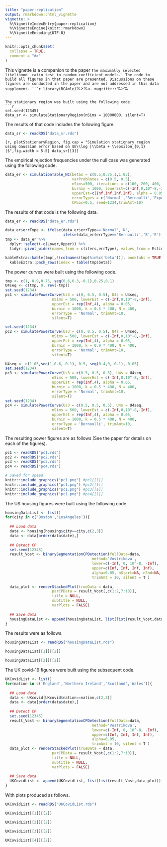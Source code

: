 ```yaml
---
title: "paper-replication"
output: rmarkdown::html_vignette
vignette: >
  %\VignetteIndexEntry{paper-replication}
  %\VignetteEngine{knitr::rmarkdown}
  %\VignetteEncoding{UTF-8}
---
```


```r
knitr::opts_chunk$set(
  collapse = TRUE,
  comment = "#>"
)
```


This vignette is a companion to the paper `The maximally selected likelihood 
ratio test in random coefficient models.' The code to build all figures in that
paper are presented. Discussions on these figures are conducted in the paper and
are not addressed in this data supplement.
```r
library(RCAmle)
`%>%` <- magrittr::`%>%`
```

The stationary region was built using the following code.
```r
set.seed(12345)
data_sr <- simulateStationaryRegion(nSims = 10000000, silent=T)
```

The results of that code includes the following figure.
```r
data_sr <- readRDS("data_sr.rds")
```

```{r, plotStationaryRegion, fig.cap = "Simulation stationary region using Gaussian error based on $E\\log |\\beta + \\epsilon_{0,1} |$",fig.width = 5.5}
data_sr[[3]]
```

The empirical rejection frequencies under the null case was generated using the following code.
```r
data_er <- simulationTable_NC(betas = c(0.5,0.75,1,1.05), 
                              varProbRates = c(0.5, 0.5),
                              nSims=500, iterations = c(100, 200, 400, 800), 
                              burnin = 1000, lowerEst=c(-Inf,0,10^-8,-Inf), 
                              upperEst=c(Inf,Inf,Inf,Inf), alpha = 0.05,
                              errorTypes = c('Normal','Bernoulli','Exponential'),
                              CPLoc=0.5, seed=1234,trimAmt=10)
```

The results of that code is the following data.
```r
data_er <- readRDS("data_er.rds")
```

```r
data_er$errType <- ifelse(data_er$errType=='Normal','N',
                          ifelse(data_er$errType=='Bernoulli','B','E'))
tmp <- data_er %>%
  dplyr::select(-c(Lower,Upper)) %>%
  tidyr::pivot_wider(names_from = c(iters,errType), values_from = Estim)

kableExtra::kable(tmp[,!(colnames(tmp)%in%c('beta'))], booktabs = TRUE) %>%
  kableExtra::pack_rows(index = table(tmp$beta))
```

The power curves were built using the following code.
```r
tmp <- c(1, 0.9,0.75, seq(0.6,0.3,-0.1),0.25,0.1)
U4seq <- c(tmp, 0, rev(-tmp))
set.seed(1234)
pc1 <- simulatePowerCurve(Us3 = c(0, 0.5, 0.5), U4s = U4seq,
                     nSims = 500, lowerEst = c(-Inf,0,10^-8,-Inf), 
                     upperEst = rep(Inf,4), alpha = 0.05,
                     burnin = 1000, k = 0.5 * 400, N = 400, 
                     errorType = 'Normal', trimAmt=10,
                     silent=T)

set.seed(1234)
pc2 <- simulatePowerCurve(Us3 = c(0, 0.5, 0.5), U4s = U4seq,
                     nSims = 500, lowerEst = c(-Inf,0,10^-8,-Inf), 
                     upperEst = rep(Inf,4), alpha = 0.05,
                     burnin = 1000, k = 0.9 * 400, N = 400, 
                     errorType = 'Normal', trimAmt=10,
                     silent=T)

U4seq <- c(1.05,seq(1,0.6,-0.1), 0.5, seq(0.4,0,-0.1),-0.05)
set.seed(1234)
pc3 <- simulatePowerCurve(Us3 = c(0.5, 0.5, 0.5), U4s = U4seq,
                     nSims = 500, lowerEst = c(-Inf,0,10^-8,-Inf), 
                     upperEst = rep(Inf,4), alpha = 0.05,
                     burnin = 1000, k = 0.5 * 400, N = 400, 
                     errorType = 'Normal', trimAmt=10,
                     silent=T)
set.seed(1234)
pc4 <- simulatePowerCurve(Us3 = c(0.5, 0.5, 0.5), U4s = U4seq,
                     nSims = 500, lowerEst = c(-Inf,0,10^-8,-Inf), 
                     upperEst = rep(Inf,4), alpha = 0.05,
                     burnin = 1000, k = 0.5 * 400, N = 400,
                     errorType = 'Bernoulli', trimAmt=10,
                     silent=T)
```

The resulting power figures are as follows (See the paper for details on each of the figures).
```r
pc1 <- readRDS("pc1.rds")
pc2 <- readRDS("pc2.rds")
pc3 <- readRDS("pc3.rds")
pc4 <- readRDS("pc4.rds")
```

```r
# Saved for speed
knitr::include_graphics("pc1.png") #pc1[[1]]
knitr::include_graphics("pc1.png") #pc2[[1]]
knitr::include_graphics("pc1.png") #pc3[[1]]
knitr::include_graphics("pc1.png") #pc4[[1]]
```

The US housing figures were built using the following code.
```r
housingDataList <- list()
for(city in c('Boston','LosAngeles')){
  
  ## Load data
  data <- housing[housing$city==city,c(2,3)]
  data <- data[order(data$date),]
  
  ## Detect CP
  set.seed(12345)
  result_Vost <- binarySegmentationCPDetection(fullData=data, 
                                       method='Vostrikova',
                                       lower=c(-Inf, 0, 10^-8, -Inf),
                                       upper=c(Inf, Inf, Inf, Inf),
                                       alpha=0.05, nStart=NA, nEnd=NA,
                                       trimAmt = 10, silent = T )
  
  data_plot <- renderStackedPlot(trueData = data, 
                     parCPData = result_Vost[,c(1:2,7:10)],
                     title = NULL,
                     subtitle = NULL,
                     varPlots = FALSE)
  
  ## Save data
  housingDataList <- append(housingDataList, list(list(result_Vost,data_plot)))
}
```

The results were as follows.
```r
housingDataList <- readRDS("housingDataList.rds")
```

```r
housingDataList[[1]][[2]]
```
```r
housingDataList[[2]][[2]]
```

The UK covid-19 figures were built using the subsequent code.
```r
UKCovidList <- list()
for(nation in c('England','Northern Ireland','Scotland','Wales')){
  
  ## Load data
  data <- UKcovid[UKcovid$nation==nation,c(2,3)]
  data <- data[order(data$date),]
  
  ## Detect CP
  set.seed(12345)
  result_Vost <- binarySegmentationCPDetection(fullData=data, 
                                       method='Vostrikova',
                                       lower=c(-Inf, 0, 10^-8, -Inf),
                                       upper=c(Inf, Inf, Inf, Inf),
                                       alpha=0.05,
                                       trimAmt = 10, silent = T )
  data_plot <- renderStackedPlot(trueData = data, 
                     parCPData = result_Vost[,c(1:2,7:10)],
                     title = NULL,
                     subtitle = NULL,
                     varPlots = FALSE)
  
  ## Save data
  UKCovidList <- append(UKCovidList, list(list(result_Vost,data_plot)))
}
```

With plots produced as follows.
```r
UKCovidList <- readRDS("UKCovidList.rds")
```

```r
UKCovidList[[1]][[2]]
```
```r
UKCovidList[[2]][[2]]
```
```r
UKCovidList[[3]][[2]]
```
```r
UKCovidList[[4]][[2]]
```
